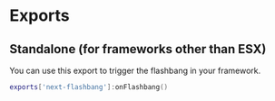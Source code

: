 # Exports

## Standalone (for frameworks other than ESX)

You can use this export to trigger the flashbang in your framework.

```lua copy
exports['next-flashbang']:onFlashbang()
```